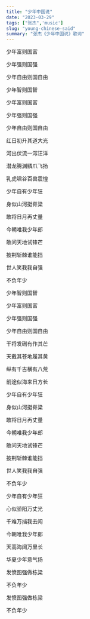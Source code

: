 ```yaml
---
title: "少年中国说"
date: "2023-03-29"
tags: ["张杰",'music']
slug: "young-chinese-said"
summary: "张杰《少年中国说》歌词"
---
```



少年富则国富

少年强则国强

少年自由则国自由

少年智则国智

少年富则国富

少年强则国强

少年自由则国自由

红日初升其道大光

河出伏流一泻汪洋

潜龙腾渊鳞爪飞扬

乳虎啸谷百兽震惶

少年自有少年狂

身似山河挺脊梁

敢将日月再丈量

今朝唯我少年郎

敢问天地试锋芒

披荆斩棘谁能挡

世人笑我我自强

不负年少

少年智则国智

少年富则国富

少年强则国强

少年自由则国自由

干将发硎有作其芒

天戴其苍地履其黄

纵有千古横有八荒

前途似海来日方长

少年自有少年狂

身似山河挺脊梁

敢将日月再丈量

今朝唯我少年郎

敢问天地试锋芒

披荆斩棘谁能挡

世人笑我我自强

不负年少

少年自有少年狂

心似骄阳万丈光

千难万挡我去闯

今朝唯我少年郎

天高海阔万里长

华夏少年意气扬

发愤图强做栋梁

不负年少

发愤图强做栋梁

不负年少